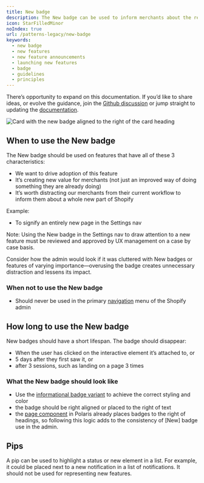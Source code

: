 ```yaml
---
title: New badge
description: The New badge can be used to inform merchants about the release of a feature that creates new value. It should be used sparingly and for a short time frame.
icon: StarFilledMinor
noIndex: true
url: /patterns-legacy/new-badge
keywords:
  - new badge
  - new features
  - new feature announcements
  - launching new features
  - badge
  - guidelines
  - principles
---
```


There’s opportunity to expand on this documentation. If you’d like to share ideas, or evolve the guidance, join the [Github discussion](https://github.com/Shopify/polaris/discussions/6751) or jump straight to updating the [documentation](https://polaris.shopify.com/contributing/documentation).

![Card with the new badge aligned to the right of the card heading](/images/patterns-legacy/new-badge/new-badge@2x.png)

## When to use the New badge

The New badge should be used on features that have all of these 3 characteristics:

- We want to drive adoption of this feature
- It’s creating new value for merchants (not just an improved way of doing something they are already doing)
- It’s worth distracting our merchants from their current workflow to inform them about a whole new part of Shopify

Example:

- To signify an entirely new page in the Settings nav

Note: Using the New badge in the Settings nav to draw attention to a new feature must be reviewed and approved by UX management on a case by case basis.

Consider how the admin would look if it was cluttered with New badges or features of varying importance—overusing the badge creates unnecessary distraction and lessens its impact.

### When not to use the New badge

- Should never be used in the primary [navigation](/components/navigation/navigation) menu of the Shopify admin

## How long to use the New badge

New badges should have a short lifespan. The badge should disappear:

- When the user has clicked on the interactive element it’s attached to, or
- 5 days after they first saw it, or
- after 3 sessions, such as landing on a page 3 times

### What the New badge should look like

- Use the [informational badge variant](https://polaris.shopify.com/components/feedback-indicators/badge) to achieve the correct styling and color
- the badge should be right aligned or placed to the right of text
- the [page component](https://polaris.shopify.com/components/layout-and-structure/page) in Polaris already places badges to the right of headings, so following this logic adds to the consistency of [New] badge use in the admin.

## Pips

A pip can be used to highlight a status or new element in a list. For example, it could be placed next to a new notification in a list of notifications. It should not be used for representing new features.
